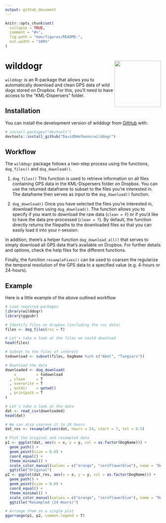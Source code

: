```yaml
---
output: github_document
---
```


<!-- README.md is generated from README.Rmd. Please edit that file -->

```r
knitr::opts_chunk$set(
  collapse = TRUE,
  comment = "#>",
  fig.path = "man/figures/README-",
  out.width = "100%"
)
```

# wilddogr <img src="man/figures/wilddogrlogo.png" align="right" width="150" height="150"/>

`wilddogr` is an R-package that allows you to automatically download and clean
GPS data of wild dogs stored on Dropbox. For this, you'll need to have access to
the "KML-Dispersers" folder.

## Installation

You can install the development version of wilddogr from [GitHub](https://github.com/) with:

```r
# install.packages("devtools")
devtools::install_github("DavidDHofmann/wilddogr")
```

## Workflow
The `wilddogr` package follows a two-step process using the functions,
`dog_files()` and `dog_download()`.

1. `dog_files()` This function is used to retrieve information on all files
containing GPS data in the KML-Dispersers folder on Dropbox. You can use the
returned dataframe to subset to the files you're interested in. The dataframe
then serves as input to the `dog_download()` function.

2. `dog_download()` Once you have selected the files you're interested in,
download them using `dog_download()`. The function allows you to specify if you
want to download the raw data (`clean = F`) or if you'd like to have the data
pre-processed (`clean = T`). By default, the function directly returns the
filepaths to the downloaded files so that you can easily load it into your
r-session.

In addition, there's a helper function `dog_download_all()` that serves to
simply download all GPS data that's available on Dropbox. For further details
and options, check the help files for the different functions.

Finally, the function `resampleFixes()` can be used to coarsen the regularize
the temporal resolution of the GPS data to a specified value (e.g. 4-hours or
24-hours).

## Example
Here is a little example of the above outlined workflow

```r
# Load required packages
library(wilddogr)
library(ggpubr)

# Identify files on dropbox (including the rvc data)
files <- dog_files(rvc = T)

# Let's take a look at the files we could download
head(files)

# Subset to the files of interest
todownload <- subset(files, DogName %in% c("Abel", "Tangiers"))

# Download the data
downloaded <- dog_download(
    x         = todownload
  , clean     = T
  , overwrite = T
  , outdir    = getwd()
  , printpath = T
)

# Let's take a look at the data
dat <- read_csv(downloaded)
head(dat)

# We can also coarsen it to 24 hours
dat_res <- resampleFixes(dat, hours = 24, start = 7, tol = 0.5)

# Plot the original and resampled data
p1 <- ggplot(dat, aes(x = x, y = y, col = as.factor(DogName))) +
  geom_path() +
  geom_point(size = 0.8) +
  coord_equal() +
  theme_minimal() +
  scale_color_manual(values = c("orange", "cornflowerblue"), name = "DogName") +
  ggtitle("Original")
p2 <- ggplot(dat_res, aes(x = x, y = y, col = as.factor(DogName))) +
  geom_path() +
  geom_point(size = 0.8) +
  coord_equal() +
  theme_minimal() +
  scale_color_manual(values = c("orange", "cornflowerblue"), name = "DogName") +
  ggtitle("Resampled (24 Hours)")

# Arrange them in a single plot
ggarrange(p1, p2, common.legend = T)
```